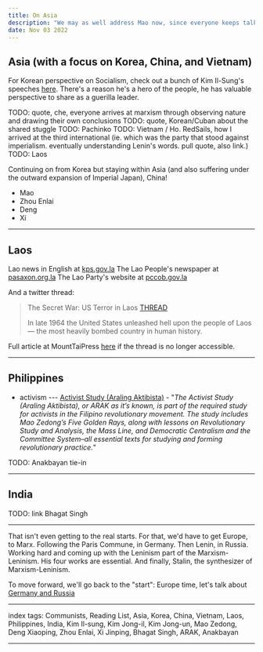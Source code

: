 ```yaml
---
title: On Asia
description: "We may as well address Mao now, since everyone keeps talking about rent these days (and I'd like to maybe own a house someday)."
date: Nov 03 2022
---
```


## Asia (with a focus on Korea, China, and Vietnam)

For Korean perspective on Socialism, check out a bunch of Kim Il-Sung's speeches [here](https://www.goodreads.com/book/show/60734264-socialist-education-in-korea). There's a reason he's a hero of the people, he has valuable perspective to share as a guerilla leader.



TODO: quote, che, everyone arrives at marxism through observing nature and drawing their own conclusions
TODO: quote, Korean/Cuban about the shared stuggle
TODO: Pachinko
TODO: Vietnam / Ho. RedSails, how I arrived at the third international (ie. which was the party that stood against imperialism. eventually understanding Lenin's words. pull quote, also link.)
TODO: Laos

Continuing on from Korea but staying within Asia (and also suffering under the outward expansion of Imperial Japan), China!

- Mao
- Zhou Enlai
- Deng
- Xi

---

## Laos

Lao news in English at [kps.gov.la](kpl.gov.la/En/Default.aspx)
The Lao People's newspaper at [pasaxon.org.la](pasaxon.org.la)
The Lao Party's website at [pccob.gov.la](pccob.gov.la)

And a twitter thread:

> The Secret War: US Terror in Laos [THREAD](https://twitter.com/MLReadingHub/status/1583820492707811328?t=WGucsoIce0MGG9CWlRbEYQ&s=19)
> 
> In late 1964 the United States unleashed hell upon the people of Laos — the most heavily bombed country in human history.

Full article at MountTaiPress [here](https://www.mounttai.press/articles/the-secret-war-us-terror-in-laos) if the thread is no longer accessible.

---

## Philippines

- activism
--- [Activist Study (Araling Aktibista)](https://foreignlanguages.press/colorful-classics/activist-study-araling-aktibista-arak/) - "_The Activist Study (Araling Aktibista), or ARAK as it’s known, is part of the required study for activists in the Filipino revolutionary movement. The study includes Mao Zedong’s Five Golden Rays, along with lessons on Revolutionary Study and Analysis, the Mass Line, and Democratic Centralism and the Committee System–all essential texts for studying and forming revolutionary practice._"

TODO: Anakbayan tie-in

---

## India

TODO: link Bhagat Singh

---

That isn't even getting to the real starts. For that, we'd have to get Europe, to Marx. Following the Paris Commune, in Germany. Then Lenin, in Russia. Working hard and coming up with the Leninism part of the Marxism-Leninism. His four works are essential. And finally, Stalin, the synthesizer of Marxism-Leninism.

To move forward, we'll go back to the "start": Europe time, let's talk about [Germany and Russia](/posts/on-europe)

---

index tags: Communists, Reading List, Asia, Korea, China, Vietnam, Laos, Philippines, India, Kim Il-sung, Kim Jong-il, Kim Jong-un, Mao Zedong, Deng Xiaoping, Zhou Enlai, Xi Jinping, Bhagat Singh, ARAK, Anakbayan

---
